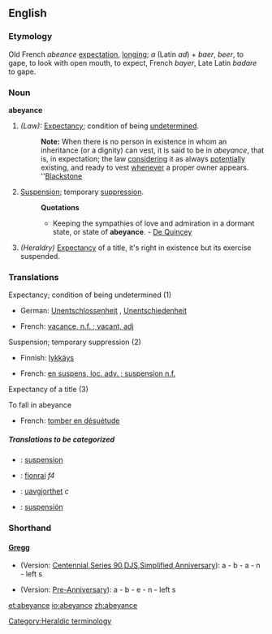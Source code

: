 ==English==

===Etymology===
Old French ''abeance'' [[expectation]], [[longing]]; ''a'' (Latin ''ad'') + ''baer'', ''beer'', to gape, to look with open mouth, to expect, French ''bayer'', Late Latin ''badare'' to gape.

===Noun===
'''abeyance'''

#''(Law):'' [[Expectancy]]; condition of being [[undetermined]].
#:'''Note:''' When there is no person in existence in whom an inheritance (or a dignity) can vest, it is said to be in ''abeyance'', that is, in expectation; the law [[considering]] it as always [[potentially]] existing, and ready to vest [[whenever]] a proper owner appears. ''[[Blackstone]]
#[[Suspension]]; temporary [[suppression]].
#:'''Quotations'''
#:*Keeping the sympathies of love and admiration in a dormant state, or state of '''abeyance'''. - [[De Quincey]]
#''(Heraldry)'' [[Expectancy]] of a title, it's right in existence but its exercise suspended.

===Translations===
;Expectancy; condition of being undetermined (1)
{{top}}
*German: [[Unentschlossenheit]] {{f}}, [[Unentschiedenheit]] {{f}}
{{mid}}
*French: [[vacance, n.f. ; vacant, adj]]
{{bottom}}

;Suspension; temporary suppression (2)
{{top}}
*Finnish: [[lykkäys]]
{{mid}}
*French: [[en suspens, loc. adv. ; suspension n.f.]]
{{bottom}}

;Expectancy of a title (3)
{{top}}
{{mid}}
{{bottom}}

;To fall in abeyance
*French: [[tomber en désuétude]]

=====Translations to be categorized=====
{{checktrans}}

*{{ttbc|Interlingua}}: [[suspension]]

*{{ttbc|Irish}}: [[fionraí]] ''f4''
*{{ttbc|Norwegian}}: [[uavgjorthet]] ''c''
*{{ttbc|Spanish}}: [[suspensión]]

===Shorthand===
====[http://en.wikipedia.org/wiki/Gregg_Shorthand Gregg]====
* (Version: [http://en.wikipedia.org/wiki/Gregg_Shorthand#Centennial_Gregg_Shorthand Centennial],[http://en.wikipedia.org/wiki/Gregg_Shorthand#Series_90_Gregg_Shorthand  Series 90],[http://en.wikipedia.org/wiki/Gregg_Shorthand#Diamond_Jubilee_Gregg_Shorthand  DJS],[http://en.wikipedia.org/wiki/Gregg_Shorthand#Simplified_Gregg_Shorthand Simplified],[http://en.wikipedia.org/wiki/Gregg_Shorthand#Anniversary_Gregg_Shorthand Anniversary]): a - b - a - n - left s

* (Version: [http://en.wikipedia.org/wiki/Gregg_Shorthand#Pre_Anniversary_Gregg_Shorthand Pre-Anniversary]): a - b - e - n - left s

[[Category:Heraldic terminology]]

[[et:abeyance]]
[[io:abeyance]]
[[zh:abeyance]]